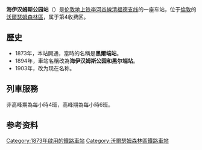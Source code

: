 {{Infobox London station
| name = Highams Park
| image_name = Highams Park stn building.JPG
| locale = [[海伊汉姆斯公园|海伊汉姆斯公园]]
| borough = [[沃爾瑟姆森林區|沃爾瑟姆森林區]]
| manager = [[伦敦地上铁|伦敦地上铁]]
| owner = [[英国国营铁路公司|英国国营铁路公司]]
| symbol = overground
| gridref =
| railcode = HIP
| platforms = 2
| fare_zone = 4
<!--
| railexits0405 = {{increase}} 1.221
| railexits0506 = {{decrease}} 1.092
| railexits0607 = {{increase}} 1.672
| railexits0708 = {{decrease}} 1.609
| railexits0809 = {{decrease}} 1.591
| railexits0910 = {{decrease}} 1.465
| railexits1011 = {{increase}} 1.553 -->
| railexits1112 = {{increase}} 1.646
| railexits1213 = {{increase}} 1.665
| railexits1314 = {{increase}} 1.823
| railexits1415 = {{increase}} 1.998
| railexits1516 = {{increase}} 2.116
| latitude = 51.6084
| longitude = -0.0001
| events1  = 营业中
| years1 = 1873
| access = yes
| access_note = <ref>{{Cite map/London Overground Map}}</ref><ref>{{Cite map/Standard Tube Map}}</ref><ref>{{citation step free tube map}}</ref>
| dft_category = C2
}}

'''海伊汉姆斯公园站'''（{{lang-en|Highams Park railway station}}）是[[伦敦地上铁|伦敦地上铁]][[李河谷線|李河谷線]][[清福德支线|清福德支线]]的一座车站，位于[[倫敦|倫敦]]的[[沃爾瑟姆森林區|沃爾瑟姆森林區]]，属于第4收费区。

==歷史==
*1873年，本站開通，當時的名稱是'''黑爾端站'''。
*1894年，車站名稱改為'''海伊汉姆斯公园和黑尔端站'''。
*1903年，改为现在名称。

==列車服務==
非高峰期為每小時4班，高峰期為每小時6班。

==参考资料==
{{reflist}}

{{倫敦地上鐵李河谷線}}

{{DEFAULTSORT:Highams Park}}
[[Category:1873年啟用的鐵路車站|Category:1873年啟用的鐵路車站]]
[[Category:沃爾瑟姆森林區鐵路車站|Category:沃爾瑟姆森林區鐵路車站]]